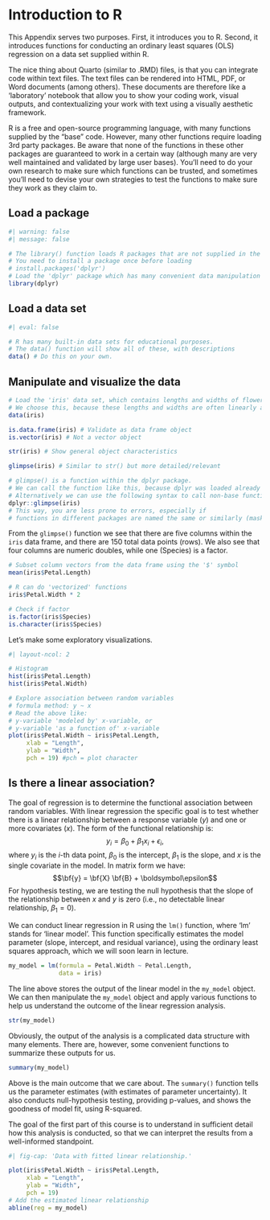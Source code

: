 # Introduction to R {#sec-Rintro}

This Appendix serves two purposes. First, it introduces you to R.  Second, it introduces functions for conducting an ordinary least squares (OLS) regression on a data set supplied within R.

The nice thing about Quarto (similar to .RMD) files, is that you can integrate code within text files. The text files can be rendered into HTML, PDF, or Word documents (among others). These documents are therefore like a 'laboratory' notebook that allow you to show your coding work, visual outputs, and contextualizing your work with text using a visually aesthetic framework.

R is a free and open-source programming language, with many functions supplied by the "base" code. However, many other functions require loading 3rd party packages. Be aware that none of the functions in these other packages are guaranteed to work in a certain way (although many are very well maintained and validated by large user bases). You'll need to do your own research to make sure which functions can be trusted, and sometimes you'll need to devise your own strategies to test the functions to make sure they work as they claim to.

## Load a package

```r
#| warning: false
#| message: false

# The library() function loads R packages that are not supplied in the "base" software
# You need to install a package once before loading
# install.packages('dplyr')
# Load the 'dplyr' package which has many convenient data manipulation functions
library(dplyr) 
```

## Load a data set

```r
#| eval: false

# R has many built-in data sets for educational purposes.
# The data() function will show all of these, with descriptions
data() # Do this on your own.
```

## Manipulate and visualize the data

```r
# Load the 'iris' data set, which contains lengths and widths of flower petals
# We choose this, because these lengths and widths are often linearly associated
data(iris)

is.data.frame(iris) # Validate as data frame object
is.vector(iris) # Not a vector object

str(iris) # Show general object characteristics

glimpse(iris) # Similar to str() but more detailed/relevant

# glimpse() is a function within the dplyr package. 
# We can call the function like this, because dplyr was loaded already
# Alternatively we can use the following syntax to call non-base functions
dplyr::glimpse(iris)
# This way, you are less prone to errors, especially if 
# functions in different packages are named the same or similarly (masking)
```

From the `glimpse()` function we see that there are five columns within the `iris` data frame, and there are 150 total data points (rows). We also see that four columns are numeric doubles, while one (Species) is a factor.

```r
# Subset column vectors from the data frame using the '$' symbol
mean(iris$Petal.Length)

# R can do 'vectorized' functions 
iris$Petal.Width * 2

# Check if factor
is.factor(iris$Species)
is.character(iris$Species)

```

Let's make some exploratory visualizations.

```r
#| layout-ncol: 2

# Histogram
hist(iris$Petal.Length)
hist(iris$Petal.Width)
```

```r
# Explore association between random variables
# formula method: y ~ x 
# Read the above like: 
# y-variable 'modeled by' x-variable, or
# y-variable 'as a function of' x-variable
plot(iris$Petal.Width ~ iris$Petal.Length,
     xlab = "Length",
     ylab = "Width",
     pch = 19) #pch = plot character
```


## Is there a linear association?

The goal of regression is to determine the functional association between random variables. With linear regression the specific goal is to test whether there is a linear relationship between a response variable (*y*) and one or more covariates (*x*). The form of the functional relationship is: 
$$y_i = \beta_0 + \beta_1 x_i + \epsilon_i ,$$
where $y_i$ is the $i$-th data point, $\beta_0$ is the intercept, $\beta_1$ is the slope, and $x$ is the single covariate in the model. In matrix form we have: 
$$\bf{y} = \bf{X} \bf{B} + \boldsymbol\epsilon$$ 
For hypothesis testing, we are testing the null hypothesis that the slope of the relationship between $x$ and $y$ is zero (i.e., no detectable linear relationship, $\beta_1 = 0$).

We can conduct linear regression in R using the `lm()` function, where 'lm' stands for 'linear model'. This function specifically estimates the model parameter (slope, intercept, and residual variance), using the ordinary least squares approach, which we will soon learn in lecture.

```r
my_model = lm(formula = Petal.Width ~ Petal.Length,
              data = iris)
```

The line above stores the output of the linear model in the `my_model` object. We can then manipulate the `my_model` object and apply various functions to help us understand the outcome of the linear regression analysis.

```r
str(my_model)
```

Obviously, the output of the analysis is a complicated data structure with many elements. There are, however, some convenient functions to summarize these outputs for us.

```r
summary(my_model)
```

Above is the main outcome that we care about. The `summary()` function tells us the parameter estimates (with estimates of parameter uncertainty). It also conducts null-hypothesis testing, providing p-values, and shows the goodness of model fit, using R-squared.

::: {.callout-tip}

The goal of the first part of this course is to understand in sufficient detail how this analysis is conducted, so that we can interpret the results from a well-informed standpoint.
:::


```r
#| fig-cap: 'Data with fitted linear relationship.'

plot(iris$Petal.Width ~ iris$Petal.Length,
     xlab = "Length",
     ylab = "Width",
     pch = 19)
# Add the estimated linear relationship
abline(reg = my_model)
```
